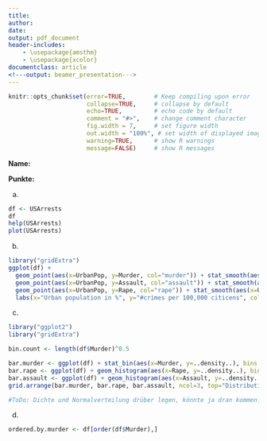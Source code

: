 ```yaml
---
title: 
author:
date: 
output: pdf_document
header-includes: 
    - \usepackage{amsthm}
    - \usepackage{xcolor}
documentclass: article
<!---output: beamer_presentation--->
---
```






<!--- Below are global settings for knitr. You can override any of them by adding the changes to individual chunks --->

```r
knitr::opts_chunk$set(error=TRUE,        # Keep compiling upon error
                      collapse=TRUE,     # collapse by default
                      echo=TRUE,         # echo code by default
                      comment = "#>",    # change comment character
                      fig.width = 7,     # set figure width
                      out.width = "100%", # set width of displayed images
                      warning=TRUE,      # show R warnings
                      message=FALSE)     # show R messages
```


<!--- Solution Region --->
<style>
#solution {
  background-color: #8FBC8F;
  border-style: solid;
  border-color: blue;
  margin-left: 20px;
  margin-bottom: 15px;
  padding: 5px;
}
</style>



<!---**Wintersemester 2016 |Studiengang Data Science | Hochschule Darmstadt **--->




\theoremstyle{break}
\newtheorem{auf}{Aufgabe}

\newcommand{\R}{{\sffamily R} }

\begin{centering}
%\vspace{-2 cm}
\Huge
{\bf ?bung 14}\\
\Large
Explorative Datenanalyse und Visualisierung\\
\normalsize
Wintersemester 2019\\
S. D?hler (FBMN, h\_da)\\
\end{centering}


\hrulefill

**Name:**

**Punkte:**

\hrulefill


\setcounter{auf}{29} 
\begin{auf}
Arbeiten Sie mit dem Datensatz {\ttfamily USArrests} im R-Basispaket.
\begin{itemize}
    \item[a)] Machen Sie sich mit dem Datensatz vertraut.
    \item[b)] Erzeugen Sie mit ggplot2 einen scatterplot mit den Daten (x-Achse: UrbanPop, y-Achse: verschiedene Verbrechensh?ufigkeiten) sowie der jeweiligen Regressionen
    \item[c)] Erzeugen Sie mit ggplot2 Histogramme der verschiedene Verbrechensh?ufigkeiten.
    \item[d)] Sortieren Sie die Daten, so dass Sie pro Verbrechensart nach H?ufigkeiten sortiert sind.
    \end{itemize}
\end{auf}
   
\paragraph{L?sung} <!---Hier Schreiben Sie--->

a)
```r
df <- USArrests
df
help(USArrests)
plot(USArrests)
```
b)
```r
library("gridExtra")
ggplot(df) + 
  geom_point(aes(x=UrbanPop, y=Murder, col="murder")) + stat_smooth(aes(x=UrbanPop, y=Murder), method="lm", col="green") + 
  geom_point(aes(x=UrbanPop, y=Assault, col="assault")) + stat_smooth(aes(x=UrbanPop, y=Assault), method="lm", col="red") +
  geom_point(aes(x=UrbanPop, y=Rape, col="rape")) + stat_smooth(aes(x=UrbanPop, y=Rape), method="lm", col="blue") +
  labs(x="Urban population in %", y="#crimes per 100,000 citicens", colour="legend", title="Number of assaults seems to depend slightly on the rate of urbal population")
```

c)
```r
library("ggplot2")
library("gridExtra")

bin.count <- length(df$Murder)^0.5

bar.murder <- ggplot(df) + stat_bin(aes(x=Murder, y=..density..), bins = bin.count, fill="grey", color="black") 
bar.rape <- ggplot(df) + geom_histogram(aes(x=Rape, y=..density..), bins = bin.count, fill="grey", color="black")
bar.assault <- ggplot(df) + geom_histogram(aes(x=Assault, y=..density..), bins = bin.count, fill="grey", color="black")
grid.arrange(bar.murder, bar.rape, bar.assault, ncol=3, top="Distribution of Crimes")

#ToDo: Dichte und Normalverteilung drüber legen, könnte ja dran kommen.
```

d)
```r
ordered.by.murder <- df[order(df$Murder),]
```

\paragraph{Anmerkungen/Korrektur} <!---Hier schreibt der Tutor--->

\textcolor{gray}{\hrulefill}

